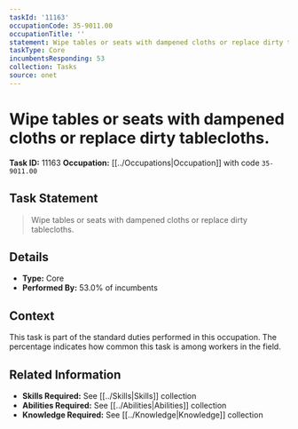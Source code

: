 ```yaml
---
taskId: '11163'
occupationCode: 35-9011.00
occupationTitle: ''
statement: Wipe tables or seats with dampened cloths or replace dirty tablecloths.
taskType: Core
incumbentsResponding: 53
collection: Tasks
source: onet
---
```

# Wipe tables or seats with dampened cloths or replace dirty tablecloths.

**Task ID:** 11163
**Occupation:** [[../Occupations|Occupation]] with code `35-9011.00`

## Task Statement

> Wipe tables or seats with dampened cloths or replace dirty tablecloths.

## Details

- **Type:** Core
- **Performed By:** 53.0% of incumbents

## Context

This task is part of the standard duties performed in this occupation. The percentage indicates how common this task is among workers in the field.

## Related Information

- **Skills Required:** See [[../Skills|Skills]] collection
- **Abilities Required:** See [[../Abilities|Abilities]] collection
- **Knowledge Required:** See [[../Knowledge|Knowledge]] collection
